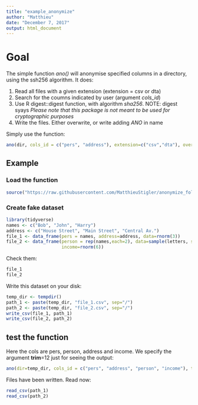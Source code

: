 ```yaml
---
title: "example_anonymize"
author: "Matthieu"
date: "December 7, 2017"
output: html_document
---
```


# Goal

The simple function *ano()* will anonymise specified columns in a directory, using the ssh256 algorithm. It does:

 1. Read all files with a given extension (extension = csv or dta)
 2. Search for the coumns indicated by user (argument *cols_id*)
 3. Use R digest::digest function, with algorithm *sha256*. NOTE: digest syays *Please note that this package is not meant to be used for cryptographic purposes *
 4. Write the files. Either overwrite, or write adding *ANO* in name

Simply use the function:

```r
ano(dir, cols_id = c("pers", "address"), extension=c("csv","dta"), overwrite=TRUE, trim=-1L)
```



## Example 

### Load the function
```r
source("https://raw.githubusercontent.com/MatthieuStigler/anonymize_folder/master/anonymize_main.R")
```


### Create fake dataset

```r
library(tidyverse)
names <- c("Bob", "John", "Harry")
address <- c("House Street", "Main Street", "Central Av.")
file_1 <- data_frame(pers = names, address=address, data=rnorm(3))
file_2 <- data_frame(person = rep(names,each=2), data=sample(letters, size=6),
                     income=rnorm(6))
```

Check them:

```r
file_1
file_2
```

Write this dataset on your disk:

```r
temp_dir <- tempdir()
path_1 <- paste(temp_dir, "file_1.csv", sep="/")
path_2 <- paste(temp_dir, "file_2.csv", sep="/")
write_csv(file_1, path_1)
write_csv(file_2, path_2)
```

## test the function

Here the cols are pers, person, address and income. We specify the argument **trim**=12 just for seeing the output:
```r
ano(dir=temp_dir, cols_id = c("pers", "address", "person", "income"), trim=12)
```

Files have been written. Read now:

```r
read_csv(path_1)
read_csv(path_2)
```

